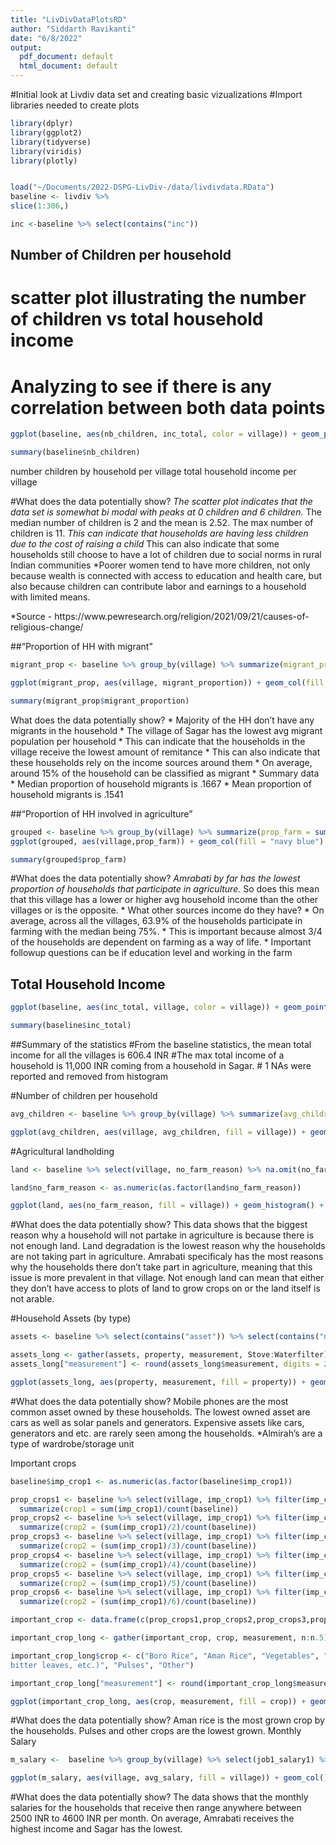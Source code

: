 ```yaml
---
title: "LivDivDataPlotsRD"
author: "Siddarth Ravikanti"
date: "6/8/2022"
output:
  pdf_document: default
  html_document: default
---
```


#Initial look at Livdiv data set and creating basic vizualizations
#Import libraries needed to create plots
```r
library(dplyr)
library(ggplot2)
library(tidyverse)
library(viridis)
library(plotly)


load("~/Documents/2022-DSPG-LivDiv-/data/livdivdata.RData")
baseline <- livdiv %>%
slice(1:306,)

```

```r
inc <-baseline %>% select(contains("inc"))
```

## Number of Children per household
# scatter plot illustrating the number of children vs total household income
# Analyzing to see if there is any correlation between both data points

```r
ggplot(baseline, aes(nb_children, inc_total, color = village)) + geom_point() + theme_classic() + labs(x = "Number of Children per household", y = "Total Household Income (INR)", title = "Children per Household vs Household Income", color = "Village") + scale_color_viridis_d()

```

```r
summary(baseline$nb_children)
```

number children by household per village
total household income per village

#What does the data potentially show?
*The scatter plot indicates that the data set is somewhat bi modal with peaks at 0 children and 6 children. 
*The median number of children is 2 and the mean is 2.52. The max number of children is 11.
*This can indicate that households are having less children due to the cost of raising a child
*This can also indicate that some households still choose to have a lot of children due to social norms in rural Indian communities
*Poorer women tend to have more children, not only because wealth is connected with access to education and health care, but also because children can contribute labor and earnings to a household with limited means.

*Source - https://www.pewresearch.org/religion/2021/09/21/causes-of-religious-change/

##"Proportion of HH with migrant"

```r

migrant_prop <- baseline %>% group_by(village) %>% summarize(migrant_proportion = mean(hh_migrant_prop))

ggplot(migrant_prop, aes(village, migrant_proportion)) + geom_col(fill = "dark red") + theme_classic() + labs(x = "", y = "Proportion", title = "Average propotion of migrants in Household") + coord_flip()
```


```r
summary(migrant_prop$migrant_proportion)
```

What does the data potentially show?
* Majority of the HH don't have any migrants in the household
* The village of Sagar has the lowest avg migrant population per household
* This can indicate that the households in the village receive the lowest amount of remitance
* This can also indicate that these households rely on the income sources around them 
* On average, around 15% of the household can be classified as migrant 
* Summary data 
* Median proportion of household migrants is .1667
* Mean proportion of household migrants is .1541

##"Proportion of HH involved in agriculture"

```r
grouped <- baseline %>% group_by(village) %>% summarize(prop_farm = sum(farm_yn)/n())
ggplot(grouped, aes(village,prop_farm)) + geom_col(fill = "navy blue") + labs(x = "", y = "Proportion", title = "Proportion of Households that cultivated crops") + coord_flip() + theme_classic()
```

```r
summary(grouped$prop_farm)
```

#What does the data potentially show?
*Amrabati by far has the lowest proportion of households that participate in agriculture. 
* So does this mean that this village has a lower or higher avg household income than the other villages or is the opposite. 
* What other sources income do they have?
* On average, across all the villages, 63.9% of the households participate in farming with the median being 75%.
* This is important because almost 3/4 of the households are dependent on farming as a way of life. 
* Important followup questions can be if education level and working in the farm 

## Total Household Income

```r
ggplot(baseline, aes(inc_total, village, color = village)) + geom_point() + labs(x = "INR", y = "" ,title = "Total income per household", color = "Village") + coord_flip() + theme(axis.text.x=element_blank(),axis.ticks.x=element_blank()) + scale_color_viridis_d()
```

```r
summary(baseline$inc_total)
```

##Summary of the statistics
#From the baseline statistics, the mean total income for all the villages is 606.4 INR
#The max total income of a household is 11,000 INR coming from a household in Sagar.
# 1 NAs were reported and removed from histogram

#Number of children per household 

```r
avg_children <- baseline %>% group_by(village) %>% summarize(avg_children = sum(nb_children)/n())

ggplot(avg_children, aes(village, avg_children, fill = village)) + geom_col() + labs(x = "", y = "Number of Children" ,title = "Number of Children per Household", fill = "Village") + theme(axis.text.x=element_blank(),axis.ticks.x=element_blank()) + scale_fill_viridis_d()
```



#Agricultural landholding 
```r
land <- baseline %>% select(village, no_farm_reason) %>% na.omit(no_farm_reason)

land$no_farm_reason <- as.numeric(as.factor(land$no_farm_reason))

ggplot(land, aes(no_farm_reason, fill = village)) + geom_histogram() + labs(x = "", y = "Count" ,title = "Reasons Household Doesn't Farm", fill = "Village") + scale_x_discrete(breaks = c(1,2,3,4,5,6), labels = c("Not Enough Land", "Not Enough Labor", "No Experience Farming", "Other Profession Pays More", "Land Degraded", "Other "), limits = 1:6) + coord_flip() + scale_fill_viridis_d()
```
#What does the data potentially show?
This data shows that the biggest reason why a household will not partake in agriculture is because there is not enough land. Land degradation is the lowest reason why the households are not taking part in agriculture. Amrabati specificaly has the most reasons why the households there don't take part in agriculture, meaning that this issue is more prevalent in that village. Not enough land can mean that either they don't have access to plots of land to grow crops on or the land itself is not arable. 

#Household Assets (by type) 
```r
assets <- baseline %>% select(contains("asset")) %>% select(contains("num"))  %>% summarize(Stove = sum(asset_stove_num)/n(), Bike = sum(asset_bike_num)/n(), Car = sum(asset_car_num)/n(), Waterpump = sum(asset_waterpump_num)/n(), Generator = sum(asset_generator_num)/n(), Solarpanel = sum(asset_solarpanel_num)/n(), Bed = sum(asset_bed_num)/n(), Fridge = sum(asset_fridge_num)/n(), Almirah = sum(asset_almirah_num)/n(), PC = sum(asset_pc_num)/n(), TV = sum(asset_tv_num)/n(), Phone = sum(asset_mobile_num)/n(), Waterfilter = sum(asset_waterfilter_num)/n())

assets_long <- gather(assets, property, measurement, Stove:Waterfilter)
assets_long["measurement"] <- round(assets_long$measurement, digits = 2)

ggplot(assets_long, aes(property, measurement, fill = property)) + geom_col() + labs(x = "", y = "Proportion" ,title = "Proportion of Households Owning Assets", fill  = "Asset") + theme(axis.text.y=element_blank(),axis.ticks.y=element_blank()) + geom_text(aes(label = measurement), size = 3, nudge_y = .05) + coord_flip() + scale_fill_viridis_d()

```
#What does the data potentially show?
Mobile phones are the most common asset owned by these households. The lowest owned asset are cars as well as solar panels and generators. Expensive assets like cars, generators and etc. are rarely seen among the households. 
*Almirah's are a type of wardrobe/storage unit

Important crops 
```r
baseline$imp_crop1 <- as.numeric(as.factor(baseline$imp_crop1))

prop_crops1 <- baseline %>% select(village, imp_crop1) %>% filter(imp_crop1 == 1) %>% 
  summarize(crop1 = sum(imp_crop1)/count(baseline))
prop_crops2 <- baseline %>% select(village, imp_crop1) %>% filter(imp_crop1 == 2)  %>% 
  summarize(crop2 = (sum(imp_crop1)/2)/count(baseline))
prop_crops3 <- baseline %>% select(village, imp_crop1) %>% filter(imp_crop1 == 3) %>% 
  summarize(crop2 = (sum(imp_crop1)/3)/count(baseline))
prop_crops4 <- baseline %>% select(village, imp_crop1) %>% filter(imp_crop1 == 4) %>% 
  summarize(crop2 = (sum(imp_crop1)/4)/count(baseline))
prop_crops5 <- baseline %>% select(village, imp_crop1) %>% filter(imp_crop1 == 5) %>% 
  summarize(crop2 = (sum(imp_crop1)/5)/count(baseline))
prop_crops6 <- baseline %>% select(village, imp_crop1) %>% filter(imp_crop1 == 6) %>% 
  summarize(crop2 = (sum(imp_crop1)/6)/count(baseline))

important_crop <- data.frame(c(prop_crops1,prop_crops2,prop_crops3,prop_crops4,prop_crops5,prop_crops6))

important_crop_long <- gather(important_crop, crop, measurement, n:n.5)

important_crop_long$crop <- c("Boro Rice", "Aman Rice", "Vegetables", "Cash Crops (eg.sunflower,
bitter leaves, etc.)", "Pulses", "Other")

important_crop_long["measurement"] <- round(important_crop_long$measurement, digits = 3)

ggplot(important_crop_long, aes(crop, measurement, fill = crop)) + geom_col() + labs(x = "", y = "Proportion" ,title = "Proportion of Different Drops Grown by Households", fill = "Crop") + theme(axis.ticks.x=element_blank(), axis.text.x = element_blank()) + scale_fill_viridis_d() + geom_text(aes(label = measurement), size = 3.5, nudge_y = .04)
```
#What does the data potentially show?
Aman rice is the most grown crop by the households. Pulses and other crops are the lowest grown.
Monthly Salary 
```r
m_salary <-  baseline %>% group_by(village) %>% select(job1_salary1) %>% summarize(avg_salary = sum(job1_salary1, na.rm = TRUE)/n())

ggplot(m_salary, aes(village, avg_salary, fill = village)) + geom_col() + labs(x = "", y = "INR" ,title = "Average Monthly Salary per Household", fill = "Village") + theme(axis.text.x=element_blank(),axis.ticks.x=element_blank()) + scale_fill_viridis_d()
```
#What does the data potentially show?
The data shows that the monthly salaries for the households that receive then range anywhere between 2500 INR to 4600 INR per month. On average, Amrabati receives the highest income and Sagar has the lowest.



